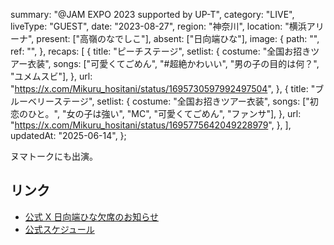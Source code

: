   summary: "@JAM EXPO 2023 supported by UP-T",
  category: "LIVE",
  liveType: "GUEST",
  date: "2023-08-27",
  region: "神奈川",
  location: "横浜アリーナ",
  present: ["高嶺のなでしこ"],
  absent: ["日向端ひな"],
  image: {
    path: "",
    ref: "",
  },
  recaps: [
    {
      title: "ピーチステージ",
      setlist: {
        costume: "全国お招きツアー衣装",
        songs: ["可愛くてごめん", "#超絶かわいい", "男の子の目的は何？", "ユメムスビ"],
      },
      url: "https://x.com/Mikuru_hositani/status/1695730597992497504",
    },
    {
      title: "ブルーベリーステージ",
      setlist: {
        costume: "全国お招きツアー衣装",
        songs: ["初恋のひと。", "女の子は強い", "MC", "可愛くてごめん", "ファンサ"],
      },
      url: "https://x.com/Mikuru_hositani/status/1695775642049228979",
    },
  ],
  updatedAt: "2025-06-14",
};

ヌマトークにも出演。

## リンク

- [公式 X 日向端ひな欠席のお知らせ](https://x.com/takanenofficial/status/1695633320095453452)
- [公式スケジュール](https://takanenonadeshiko.jp/?p=1089)
